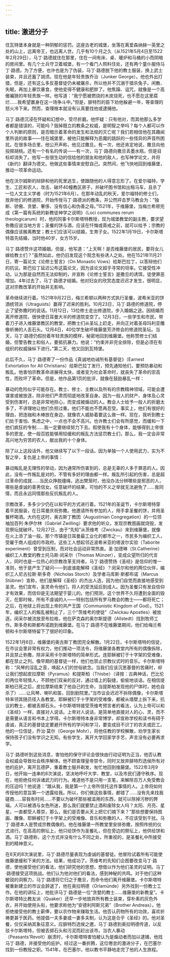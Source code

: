 ```yaml
---
---
---
```

title: 激进分子
---




住瓦特堡本身就是一种阴郁的惩罚。这座古老的城堡，坐落在离爱森纳赫一英里之处的山上，远离帝王，也远离人世。几乎有10个月之久（从1521年5月4日至1522年2月29日），马丁·路德就住在那里，住在一间有床、桌、暖炉和马桶的小而阴暗的房间里。有几个士兵守卫着城堡，有一个看门人照料住处，还有两个童仆服侍马丁·路德。为了方便，也许也是为了伪装，马丁·路德脱下他的教士服装，换上武士装束，并且还蓄了胡须。现在他是年轻贵族乔治（Junker George）。他也外出打猎，但是，还有这么多反基督徒仍未被屠杀，所以他并不沉溺于猎杀兔子。闲散、失眠，再加上暴饮暴食，使他变得不健康和肥胖了。他焦躁、诅咒，就像是一个高傲褊狭的年轻贵族一样。他写道：“我宁愿被燃烧的木炭烧死，也不愿在这里腐烂……我希望置身在这一场争斗中。”但是，腓特烈的臣下劝他躲避一年，等查理的怒火冷下来。然而，查理根本就没有认真要找他或逮捕他。

马丁·路德沉浸在怀疑和幻想中，受尽折磨。他怀疑：只有他对，而其他那么多学者都是错误的，可能吗？毁掉既立的教条之权威，是明智之举吗？每个人都可以作个人判断的原则，是否暗示着革命的发生和法规的灭亡呢？我们若相信他在其趣闻里所说的故事——住在城堡里，被他只能解释为恶魔的跳跃的一些怪异的声音所困扰。在很多场合里，他公开声称，他见过撒旦。有一次，他还肯定地说，撒旦向他投掷胡桃。还有一个有名的传说——有一次，马丁·路德向撒旦丢墨水瓶，但是目标却消失了。他写一些很生动的信给他的朋友和他的敌人，也写神学论文，并将《新约》翻译为德文。他做这些事情来安慰自己。突然间，他飞快地回到维藤堡，推动一项革命运动。

他在沃尔姆斯的辩辞和他的死里逃生，使跟随他的人得意忘形了。在爱尔福特，学生、工匠和农人，攻击、破坏40幢教区房子，并破坏图书馆和出租马车，且杀了一位人文主义学者（时为1521年6月）。在那年动乱的秋天，爱尔福特的修士们，放弃他们的修道院，开始传授马丁·路德派的教条，并公然抨击罗马教会为：“独断、骄傲、贪婪、奢侈、没有信心和伪善之母。”1521年，于维藤堡，当梅兰希顿完成《第一篇有系统的新教徒神学之说明》（Loci communes rerum theologicarum）时，他的同事卡尔斯塔特教授，现为城堡教堂的副主教，要求望弥撒应说当地方言；圣餐的饼与酒，应该在忏悔或斋戒之前，就可以给予；宗教的偶像应该搬离教堂；教士们应该可以结婚，生育子女。1522年1月19日，卡尔斯塔特首先结婚，当时他40岁，女方15岁。

马丁·路德赞许这项婚姻。但是，他写道：“上天啊！是否维藤堡的居民，要将女儿嫁给教士们？”虽然如此，他仍旧发现这个观念有些诱人之处。他在1521年11月21日，寄一篇论文《论修士誓言》（On Monastic Vows）给斯巴拉丁，以答辩他们的抗议。斯巴拉丁延迟公布这篇论文，因为该论文超乎寻常的坦率。它接受性冲动，认为那是自然而无法抑制的，并宣称《论修士誓言》是撒旦的诱饵，徒使罪恶增加。4年过去了，马丁·路德才结婚。他对妇女的欣赏态度迟迟才发生，很明显，这对宗教改革的开始并无影响。

革命继续进行着。1521年9月22日，梅兰希顿以两种方式执行圣餐，波希米亚的饼酒统领派（Utraguists）赢得了迟来的胜利。10月23日，马丁·路德的修道院，停止了望弥撒时的说话。11月12日，13位修士走出修道院，步入婚姻之途。因结婚而离开修道院，很快使日耳曼大半的修道院变空了。12月3日，一些学生和市民，带着刀子进入维藤堡教区的教堂，把教士们从圣坛上赶走，并向正对着圣母玛利亚雕像祈祷的人丢石头。12月4日，40位学生破坏维藤堡芳济修会的修道院圣坛。当天，马丁·路德仍假扮着年轻贵族的模样，秘密地回到维藤堡。他称赞修士们结婚，但警告教士和俗人，要抵抗暴力。他说：“约束并非完全排除，但是必须在有组织的权威操纵下进行。”第二天，他又回到瓦特堡。

此后不久，马丁·路德寄了一份作品《真诚地劝诫所有基督徒》（Earnest Exhortation for All Christians）给斯巴拉丁发行，预先通知他们，要预防暴动和叛乱。他害怕宗教革命进展得太快，或者变为社会革命时，就丧失了革命的崇高性，而败坏了革命。但是，他作品第1页的批评，就像在鼓励暴乱一样：

暴动的危险似乎可能存在。教士、修士、主教以及所有的宗教精神领域，可能会遭谋害或被放逐，除非他们严肃而彻底地改革自身。因为一般人的财产、身体及心灵受到伤害时，总是非常地担心，而变成被煽动的人。教会人士给予一般人的折磨太多了，不讲理地让他们负担过重。他们不能也不愿再忍受。事实上，他们有很好的理由，把连枷和木棒放在身边，就像农人威胁着要这么做一样。现在，我听到教士们处于害怕、焦虑之中，一点也不会不高兴。也许教士们会有所感觉，而缓和一下他们疯狂的专制……我一定要继续努力下去。假使我有十个身体，能够得到上帝很多的恩宠，使一般百姓能够用较缓和的叛乱方法惩罚教士们，那么，我一定会非常高兴地为穷苦的农人，献出我的十个身体。



除了以上这段话外，他又继续写了以下一段话。因为单独一个人使用武力，实为不智之举，复仇是上帝的事情：

暴动叛乱是无理性的举动，因为通常所伤害到的，总是无辜的人多于罪恶的人。因此，没有一件叛乱是对的，不管有多好的理由都一样。叛乱所引起的伤害，总是超过革命的成就……当民众挣脱缰绳，逃出樊笼时，他没办法分辨哪些是邪恶的人，哪些是虔诚的善男信女。任意破坏的结果，可怕的不义之举就无法避免了……我同情，而且永远同情那些反抗叛乱的人。



宗教改革，多多少少仍在以和平的方式进行着。1521年的圣诞节，卡尔斯塔特穿着平民服装，在日耳曼庆祝弥撒。他邀请所有参加的人，用手拿圣餐的饼，并用圣餐杯喝酒。大约在这时，奥古斯丁教团（Augustinian Congregation）的一位领袖加百列·朱伊尔林（Gabriel Zwilling）要求他的听众，发现宗教图画就烧毁，发现祭坛就破坏。12月27日，由于“先知”从茨维考（Zwickau）来到维藤堡，就像在火上添了油一般。那个市镇是日耳曼最工业化的都市之一，市民多为编织工人，受雇于商人组成的市政府。这些工人想起邻近波希米亚的塔波尔实验（Taborite experiment）曾受到压制，而对社会运动非常热衷。圣·加德琳（St.Catherine）编织工人教堂的教士托马斯·闵采尔（Thomas Münzer），变成众望所归的代言人，同时也是一位热心的宗教改革支持者。马丁·路德赞扬《圣经》是信仰的惟一准则，他于是产生了疑问——到底谁能解释《圣经》？闵采尔和他的两位伙伴，编织工人尼古拉斯·斯多奇（Nicholas Storch）及学者马库斯·斯都布诺（Marcus Stübner）宣称，他们是解释《圣经》的杰出人选，因为他们自觉而直接地感受到圣灵。他们宣布，圣灵命令他们，将人的受洗延后到成人。因为圣餐只有发自信仰才有效果，而信仰是无法期望于婴儿的。他们预测，这个世界不久将遭到全面的毁灭，在那时候，所有不虔诚的人——特别包括所有罗马教会的教士——都将死亡；之后，在地球上将出现上帝的共产王国（Communistic Kingdom of God）。1521年，编织工人的叛乱被制止了，三个“茨维考的使徒”（Zwickau Apostles）被放逐。闵采尔被流放至布拉格，他在萨克森的奥尔斯提德（Allstedt）找到牧师工作。斯多奇和斯都布诺跑到维藤堡。在马丁·路德不在维藤堡期间，他们给梅兰希顿和卡尔斯塔特留下了很好的印象。

1522年1月6日，维藤堡的奥古斯丁教团完全解散。1月22日，卡尔斯塔特的信徒，在市议会里非常有权力，他们推动一项法令，将维藤堡各教堂内所有的偶像拆除，并且禁止弥撒，除非采用卡尔斯塔特的简单形式。连耶稣被钉于十字架的受难像，都在禁止之列。像早期的基督徒一样，他们也禁止宗教仪式时的音乐。卡尔斯塔特称：“风琴的淫乱之音，唤起人们的世俗欲念。当我们应该沉思基督的苦痛时，却让我们想起皮拉摩斯（Pyramus）和提斯柏（Thisbe）（译按：古典神话，巴比伦的两位年轻情人，不顾他们双亲的反对，通过墙上的裂缝，偷偷地谈话。在相信提斯柏已死之后，皮拉摩斯结束了他自己的生命，当提斯柏发现他的尸体时，她也自杀了）……让风琴、喇叭和笛，回到剧院里。”当市议会迟迟不拆除偶像，卡尔斯塔特率领其随员径入各教堂。耶稣被钉于十字架的受难像，都被从墙壁上拆下来，抗议的教士，都被丢掷石头。卡尔斯塔特接受茨维考预言者的看法，认为上帝可以和《圣经》一样，直接对人说话。上帝对人说话，是简单地直接对人的心、灵，而不是需要从语言和书本上学得。卡尔斯塔特本身非常博学，却宣称学校和读书有碍于虔诚，真正的基督徒定要避开所有的学问和学习，要变成目不识丁的农夫或匠工。他的一位信徒，乔治·莫尔（George Mohr），将他任教的学校解散，劝学生家长保持孩子们没有学识之无知。有些学生，离开大学回家学手艺，声言没有必要再求学。

马丁·路德听到这些消息，害怕他的保守评论会很快由行动证明为正当，他否认教会权威会导致社会秩序解体。他不顾查理皇帝禁令，同时又放弃腓特烈选侯所有对他的庇护，离开瓦德萨，重着教士服并剃发，匆忙地回到维藤堡。1522年3月9日，他开始一连串的8次演说，坚决地呼吁大学、教堂，以及市民们遵守秩序。现在，他拒绝任何诉诸武力的行为。难道他不是只用一支笔，来解除百万人免受教会的压迫吗？他说道：“跟从我，我是第一个上帝所信托这件事情的人。上帝将如何传授他的意旨第一个透露给我。所以，你们做这些事情，都错了……没有先来找我磋商……容我有时间……不要以为破坏那些被滥用的东西，就可以除掉污秽的弊端。人可以被酒与女色所迷，那么我们就要禁止酒和废除女人吗？太阳、月亮、星星，一直都受人尊崇，那么，我们是否要从天上把它们摘下来？”那些想要保持图画、雕像、耶稣被钉于十字架上的受难像、音乐和弥撒的人，不应该受到干扰。马丁·路德本人是赞成宗教偶像的。他在维藤堡一所教堂里安排弥撒，按照传统的仪式进行。在高高的祭坛上，他只给饼作为圣餐礼，但在旁边的祭坛上，他供给饼和酒。马丁·路德称，这个方式并没有什么不同之处，所重视的，是圣餐礼中所接受到的精神意义。

在8天的8次演说里，马丁·路德尽量表现为虔诚的基督徒。他冒险试着所有可能使维藤堡缓和下来的方法。结果，他成功了。茨维考的先知们企图要改变马丁·路德，使他接受他们的看法，他们研究他的思想，想借以作为他们圣灵的证明。马丁·路德接受这项挑战。他们认为他对他们的看法，感到神秘的共鸣。对于他们这种敏锐的洞察力，马丁·路德将它归之于撒旦，而命令他们离开维藤堡。卡尔斯塔特被重新建立的市议会辞退了，他在奥拉明德（Orlamünde）另外找到一份教士工作。在他的讲坛上，他批评马丁·路德是一位“贪婪的教士……维藤堡的新教皇”。卡尔斯塔特比教友派（Quaker）还早一步地放弃所有教士装束，穿朴素的灰色外衣，并开始使用头衔，他要求称他为“安德利阿斯兄弟”（Brother Andreas）。他拒绝接受他的教士薪俸，要以农作物来赚取生活。他否认药物所有的功效，喜欢祈祷更甚于医药。他提倡一夫多妻或一妻多夫制，认为这是合乎《圣经》的。他对圣餐，仅仅采纳其象征意义。应腓特烈选侯之邀，马丁·路德到奥拉明德传道，以反驳卡尔斯塔特，但被丢掷石头和污泥而赶出该市。当农人暴动（Peasants'Revolt）崩溃时，卡尔斯塔特害怕被认为是煽动者而加以逮捕，他找马丁·路德，并接受他的庇护。经过这一番折腾，这位倦怠的激进分子，在巴塞尔找到一份教授之职。1541年，在巴塞尔，他以教书平静地走完了他的人生旅程。